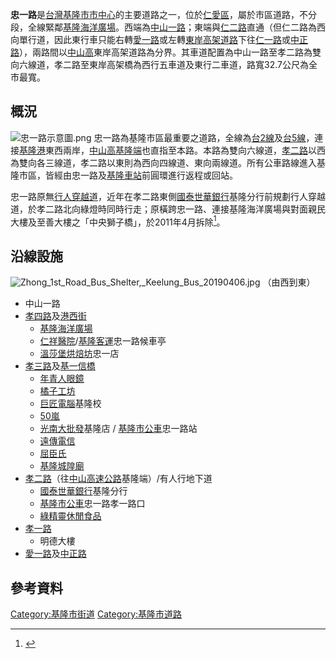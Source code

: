 '''忠一路'''是[[台灣|台灣]][[基隆市|基隆市]][[市中心|市中心]]的主要道路之一，位於[[仁愛區|仁愛區]]，屬於市區道路，不分段，全線緊鄰[[基隆海洋廣場|基隆海洋廣場]]。西端為[[中山一路|中山一路]]；東端與[[仁二路|仁二路]]直通（但仁二路為西向單行道，因此東行車只能右轉[[愛一路|愛一路]]或左轉[[東岸高架道路|東岸高架道路]]下往[[仁一路|仁一路]]或[[中正路_(基隆市)|中正路]]），兩路間以[[中山高|中山高]]東岸高架道路為分界。其車道配置為中山一路至孝二路為雙向六線道，孝二路至東岸高架橋為西行五車道及東行二車道，路寬32.7公尺為全市最寬。

== 概況 ==
[[File:忠一路示意圖.png|thumb]]
忠一路為基隆市區最重要之道路，全線為[[台2線|台2線]]及[[台5線|台5線]]，連接[[基隆港|基隆港]]東西兩岸，[[中山高|中山高]][[基隆端|基隆端]]也直指至本路。本路為雙向六線道，[[孝二路|孝二路]]以西為雙向各三線道，孝二路以東則為西向四線道、東向兩線道。所有公車路線進入基隆市區，皆經由忠一路及[[基隆車站|基隆車站]]前圓環進行返程或回站。

忠一路原無[[行人穿越道|行人穿越道]]，近年在孝二路東側[[國泰世華銀行|國泰世華銀行]]基隆分行前規劃行人穿越道，於孝二路北向綠燈時同時行走；原橫跨忠一路、連接基隆海洋廣場與對面親民大樓及至善大樓之「中央獅子橋」，於2011年4月拆除<ref>{{cite web|author=張謙俊|url=https://tw.news.yahoo.com/%E6%B5%B7%E6%B4%8B%E5%BB%A3%E5%A0%B4%E5%89%8D%E7%8D%85%E5%AD%90%E6%A9%8B-%E6%9C%88%E4%B8%AD%E6%8B%86%E9%99%A4-20110331-120009-117.html|title=海洋廣場前獅子橋 月中拆除|publisher=[[中國時報|中國時報]]|date=2011-04-01|accessdate=2019-03-26|archive-date=2020-11-29|archive-url=https://web.archive.org/web/20201129182331/https://tw.news.yahoo.com/%E6%B5%B7%E6%B4%8B%E5%BB%A3%E5%A0%B4%E5%89%8D%E7%8D%85%E5%AD%90%E6%A9%8B-%E6%9C%88%E4%B8%AD%E6%8B%86%E9%99%A4-20110331-120009-117.html|dead-url=no}}</ref>。

== 沿線設施 ==
[[File:Zhong_1st_Road_Bus_Shelter,_Keelung_Bus_20190406.jpg|thumb]]
（由西到東）
*中山一路
*[[孝四路|孝四路]]及[[港西街|港西街]]
**[[基隆海洋廣場|基隆海洋廣場]]
**[[仁祥醫院|仁祥醫院]]/[[基隆客運|基隆客運]]忠一路候車亭
**[[溫莎堡烘焙坊|溫莎堡烘焙坊]]忠一店
*[[孝三路|孝三路]]及[[基一信橋|基一信橋]]
**[[年青人眼鏡|年青人眼鏡]]
**[[橘子工坊|橘子工坊]]
**[[巨匠電腦|巨匠電腦]]基隆校
**[[50嵐|50嵐]]
**[[光南大批發|光南大批發]]基隆店 / [[基隆市公車|基隆市公車]]忠一路站
**[[遠傳電信|遠傳電信]]
**[[屈臣氏|屈臣氏]]
**[[基隆護國城隍廟|基隆城隍廟]]
*[[孝二路|孝二路]]（往[[中山高速公路|中山高速公路]]基隆端）/有人行地下道
**[[國泰世華銀行|國泰世華銀行]]基隆分行
**[[基隆市公車|基隆市公車]]忠一路孝一路口
**[[綠精靈休閒食品|綠精靈休閒食品]]
*[[孝一路|孝一路]]
**明德大樓
*[[愛一路|愛一路]]及[[中正路|中正路]]

==參考資料==
{{Reflist}}

{{基隆公路網}}
<!--{{基隆市重要道路}}-->

[[Category:基隆市街道|Category:基隆市街道]]
[[Category:基隆市道路|Category:基隆市道路]]